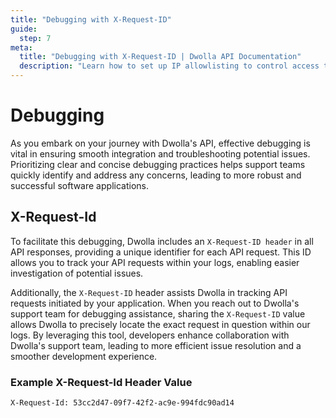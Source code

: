 ```yaml
---
title: "Debugging with X-Request-ID"
guide:
  step: 7
meta:
  title: "Debugging with X-Request-ID | Dwolla API Documentation"
  description: "Learn how to set up IP allowlisting to control access to the Dwolla API and prevent unauthorized actions on behalf of your application. Find out how to specify IP addresses and handle Forbidden HTTP error codes."
---
```


# Debugging

As you embark on your journey with Dwolla's API, effective debugging is vital in ensuring smooth integration and troubleshooting potential issues. Prioritizing clear and concise debugging practices helps support teams quickly identify and address any concerns, leading to more robust and successful software applications.

## X-Request-Id

To facilitate this debugging, Dwolla includes an `X-Request-ID header` in all API responses, providing a unique identifier for each API request. This ID allows you to track your API requests within your logs, enabling easier investigation of potential issues.

Additionally, the `X-Request-ID` header assists Dwolla in tracking API requests initiated by your application. When you reach out to Dwolla's support team for debugging assistance, sharing the `X-Request-ID` value allows Dwolla to precisely locate the exact request in question within our logs. By leveraging this tool, developers enhance collaboration with Dwolla's support team, leading to more efficient issue resolution and a smoother development experience.

### Example X-Request-Id Header Value

`X-Request-Id: 53cc2d47-09f7-42f2-ac9e-994fdc90ad14`
